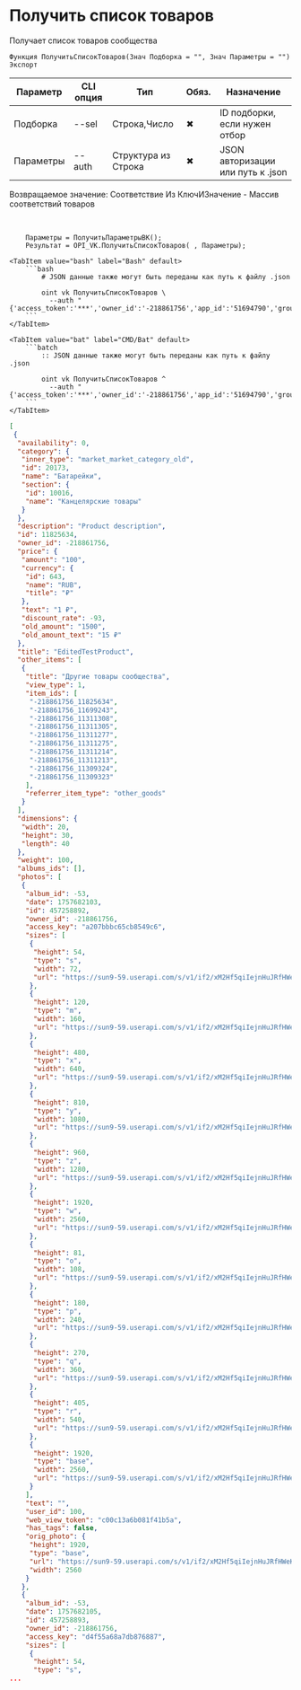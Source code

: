 ﻿---
sidebar_position: 2
description: Получить список товаров и другие функции для работы с VK в Открытом пакете интеграций - бесплатной open-source библиотеке интеграций для 1С:Предприятие 8, OneScript и CLI
keywords: [1C, 1С, 1С:Предприятие, 1С:Предприятие 8.3, API, Интеграция, Сервисы, Обмен, OneScript, CLI, VK]
---


# Получить список товаров
 Получает список товаров сообщества



`Функция ПолучитьСписокТоваров(Знач Подборка = "", Знач Параметры = "") Экспорт`

  | Параметр | CLI опция | Тип | Обяз. | Назначение |
  |-|-|-|-|-|
  | Подборка | --sel | Строка,Число | &#x2716; | ID подборки, если нужен отбор |
  | Параметры | --auth | Структура из Строка | &#x2716; | JSON авторизации или путь к .json |

  
  Возвращаемое значение:   Соответствие Из КлючИЗначение - Массив соответствий товаров

<br/>



```bsl title="Пример использования для 1С:Предприятие/OneScript"
    Параметры = ПолучитьПараметрыВК();
    Результат = OPI_VK.ПолучитьСписокТоваров( , Параметры);
```
    

 <Tabs>
  
    <TabItem value="bash" label="Bash" default>
        ```bash
            # JSON данные также могут быть переданы как путь к файлу .json
            
            oint vk ПолучитьСписокТоваров \
              --auth "{'access_token':'***','owner_id':'-218861756','app_id':'51694790','group_id':'218861756'}"
        ```
    </TabItem>
  
    <TabItem value="bat" label="CMD/Bat" default>
        ```batch
            :: JSON данные также могут быть переданы как путь к файлу .json
            
            oint vk ПолучитьСписокТоваров ^
              --auth "{'access_token':'***','owner_id':'-218861756','app_id':'51694790','group_id':'218861756'}"
        ```
    </TabItem>
</Tabs>


```json title="Результат"
[
 {
  "availability": 0,
  "category": {
   "inner_type": "market_market_category_old",
   "id": 20173,
   "name": "Батарейки",
   "section": {
    "id": 10016,
    "name": "Канцелярские товары"
   }
  },
  "description": "Product description",
  "id": 11825634,
  "owner_id": -218861756,
  "price": {
   "amount": "100",
   "currency": {
    "id": 643,
    "name": "RUB",
    "title": "₽"
   },
   "text": "1 ₽",
   "discount_rate": -93,
   "old_amount": "1500",
   "old_amount_text": "15 ₽"
  },
  "title": "EditedTestProduct",
  "other_items": [
   {
    "title": "Другие товары сообщества",
    "view_type": 1,
    "item_ids": [
     "-218861756_11825634",
     "-218861756_11699243",
     "-218861756_11311308",
     "-218861756_11311305",
     "-218861756_11311277",
     "-218861756_11311275",
     "-218861756_11311214",
     "-218861756_11311213",
     "-218861756_11309324",
     "-218861756_11309323"
    ],
    "referrer_item_type": "other_goods"
   }
  ],
  "dimensions": {
   "width": 20,
   "height": 30,
   "length": 40
  },
  "weight": 100,
  "albums_ids": [],
  "photos": [
   {
    "album_id": -53,
    "date": 1757682103,
    "id": 457258892,
    "owner_id": -218861756,
    "access_key": "a207bbbc65cb8549c6",
    "sizes": [
     {
      "height": 54,
      "type": "s",
      "width": 72,
      "url": "https://sun9-59.userapi.com/s/v1/if2/xM2Hf5qiIejnHuJRfHWeKKE1MJ4bINpOS6OhugbWbeceJ1z2xRnRnasqNnR9ekgygR8D4O9F6FJrpDPEUa-YVpUM.jpg?quality=95&as=32x24,48x36,72x54,108x81,160x120,240x180,360x270,480x360,540x405,640x480,720x540,1080x810,1280x960,1440x1080,2560x1920&from=bu&cs=72x0"
     },
     {
      "height": 120,
      "type": "m",
      "width": 160,
      "url": "https://sun9-59.userapi.com/s/v1/if2/xM2Hf5qiIejnHuJRfHWeKKE1MJ4bINpOS6OhugbWbeceJ1z2xRnRnasqNnR9ekgygR8D4O9F6FJrpDPEUa-YVpUM.jpg?quality=95&as=32x24,48x36,72x54,108x81,160x120,240x180,360x270,480x360,540x405,640x480,720x540,1080x810,1280x960,1440x1080,2560x1920&from=bu&cs=160x0"
     },
     {
      "height": 480,
      "type": "x",
      "width": 640,
      "url": "https://sun9-59.userapi.com/s/v1/if2/xM2Hf5qiIejnHuJRfHWeKKE1MJ4bINpOS6OhugbWbeceJ1z2xRnRnasqNnR9ekgygR8D4O9F6FJrpDPEUa-YVpUM.jpg?quality=95&as=32x24,48x36,72x54,108x81,160x120,240x180,360x270,480x360,540x405,640x480,720x540,1080x810,1280x960,1440x1080,2560x1920&from=bu&cs=640x0"
     },
     {
      "height": 810,
      "type": "y",
      "width": 1080,
      "url": "https://sun9-59.userapi.com/s/v1/if2/xM2Hf5qiIejnHuJRfHWeKKE1MJ4bINpOS6OhugbWbeceJ1z2xRnRnasqNnR9ekgygR8D4O9F6FJrpDPEUa-YVpUM.jpg?quality=95&as=32x24,48x36,72x54,108x81,160x120,240x180,360x270,480x360,540x405,640x480,720x540,1080x810,1280x960,1440x1080,2560x1920&from=bu&cs=1080x0"
     },
     {
      "height": 960,
      "type": "z",
      "width": 1280,
      "url": "https://sun9-59.userapi.com/s/v1/if2/xM2Hf5qiIejnHuJRfHWeKKE1MJ4bINpOS6OhugbWbeceJ1z2xRnRnasqNnR9ekgygR8D4O9F6FJrpDPEUa-YVpUM.jpg?quality=95&as=32x24,48x36,72x54,108x81,160x120,240x180,360x270,480x360,540x405,640x480,720x540,1080x810,1280x960,1440x1080,2560x1920&from=bu&cs=1280x0"
     },
     {
      "height": 1920,
      "type": "w",
      "width": 2560,
      "url": "https://sun9-59.userapi.com/s/v1/if2/xM2Hf5qiIejnHuJRfHWeKKE1MJ4bINpOS6OhugbWbeceJ1z2xRnRnasqNnR9ekgygR8D4O9F6FJrpDPEUa-YVpUM.jpg?quality=95&as=32x24,48x36,72x54,108x81,160x120,240x180,360x270,480x360,540x405,640x480,720x540,1080x810,1280x960,1440x1080,2560x1920&from=bu&cs=2560x0"
     },
     {
      "height": 81,
      "type": "o",
      "width": 108,
      "url": "https://sun9-59.userapi.com/s/v1/if2/xM2Hf5qiIejnHuJRfHWeKKE1MJ4bINpOS6OhugbWbeceJ1z2xRnRnasqNnR9ekgygR8D4O9F6FJrpDPEUa-YVpUM.jpg?quality=95&as=32x24,48x36,72x54,108x81,160x120,240x180,360x270,480x360,540x405,640x480,720x540,1080x810,1280x960,1440x1080,2560x1920&from=bu&cs=108x0"
     },
     {
      "height": 180,
      "type": "p",
      "width": 240,
      "url": "https://sun9-59.userapi.com/s/v1/if2/xM2Hf5qiIejnHuJRfHWeKKE1MJ4bINpOS6OhugbWbeceJ1z2xRnRnasqNnR9ekgygR8D4O9F6FJrpDPEUa-YVpUM.jpg?quality=95&as=32x24,48x36,72x54,108x81,160x120,240x180,360x270,480x360,540x405,640x480,720x540,1080x810,1280x960,1440x1080,2560x1920&from=bu&cs=240x0"
     },
     {
      "height": 270,
      "type": "q",
      "width": 360,
      "url": "https://sun9-59.userapi.com/s/v1/if2/xM2Hf5qiIejnHuJRfHWeKKE1MJ4bINpOS6OhugbWbeceJ1z2xRnRnasqNnR9ekgygR8D4O9F6FJrpDPEUa-YVpUM.jpg?quality=95&as=32x24,48x36,72x54,108x81,160x120,240x180,360x270,480x360,540x405,640x480,720x540,1080x810,1280x960,1440x1080,2560x1920&from=bu&cs=360x0"
     },
     {
      "height": 405,
      "type": "r",
      "width": 540,
      "url": "https://sun9-59.userapi.com/s/v1/if2/xM2Hf5qiIejnHuJRfHWeKKE1MJ4bINpOS6OhugbWbeceJ1z2xRnRnasqNnR9ekgygR8D4O9F6FJrpDPEUa-YVpUM.jpg?quality=95&as=32x24,48x36,72x54,108x81,160x120,240x180,360x270,480x360,540x405,640x480,720x540,1080x810,1280x960,1440x1080,2560x1920&from=bu&cs=540x0"
     },
     {
      "height": 1920,
      "type": "base",
      "width": 2560,
      "url": "https://sun9-59.userapi.com/s/v1/if2/xM2Hf5qiIejnHuJRfHWeKKE1MJ4bINpOS6OhugbWbeceJ1z2xRnRnasqNnR9ekgygR8D4O9F6FJrpDPEUa-YVpUM.jpg?quality=95&as=32x24,48x36,72x54,108x81,160x120,240x180,360x270,480x360,540x405,640x480,720x540,1080x810,1280x960,1440x1080,2560x1920&from=bu"
     }
    ],
    "text": "",
    "user_id": 100,
    "web_view_token": "c00c13a6b081f41b5a",
    "has_tags": false,
    "orig_photo": {
     "height": 1920,
     "type": "base",
     "url": "https://sun9-59.userapi.com/s/v1/if2/xM2Hf5qiIejnHuJRfHWeKKE1MJ4bINpOS6OhugbWbeceJ1z2xRnRnasqNnR9ekgygR8D4O9F6FJrpDPEUa-YVpUM.jpg?quality=95&as=32x24,48x36,72x54,108x81,160x120,240x180,360x270,480x360,540x405,640x480,720x540,1080x810,1280x960,1440x1080,2560x1920&from=bu",
     "width": 2560
    }
   },
   {
    "album_id": -53,
    "date": 1757682105,
    "id": 457258893,
    "owner_id": -218861756,
    "access_key": "d4f55a68a7db876887",
    "sizes": [
     {
      "height": 54,
      "type": "s",
...
```
